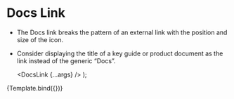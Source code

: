 
<Meta title="UI Elements/Link" />

# Docs Link

- The Docs link breaks the pattern of an external link with the position and size of the icon. 
- Consider displaying the title of a key guide or product document as the link instead of the generic “Docs”.

  <DocsLink {...args} />
);

<Canvas>
  <Story
    name="Docs Link"
    args={{
      href: "https://linode.com/docs",
      label: undefined,
    }}
    argTypes={{
      href: {
        description: "The destination URL for the link.",
        type: { summary: "string", required: true },
      },
      label: {
        description: "The clickable text of the link.",
        type: { summary: "string", name: "string" },
        table: {
          defaultValue: {
            summary: "Docs",
          },
        },
      },
    }}
  >
    {Template.bind({})}
  </Story>
</Canvas>


<ArgsTable story="Docs Link" />